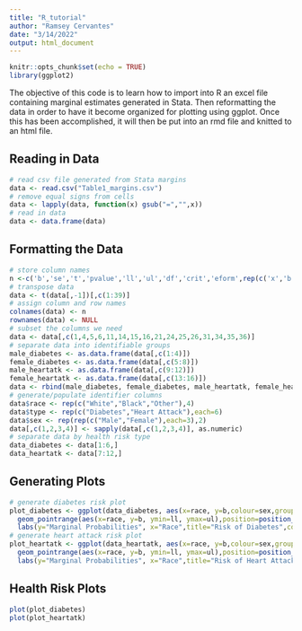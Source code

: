 ```yaml
---
title: "R_tutorial"
author: "Ramsey Cervantes"
date: "3/14/2022"
output: html_document
---
```


```r
knitr::opts_chunk$set(echo = TRUE)
library(ggplot2)
```

The objective of this code is to learn how to import into R an excel file containing marginal estimates generated in Stata. Then reformatting the data in order to have it become organized for plotting using ggplot. Once this has been accomplished, it will then be put into an rmd file and knitted to an html file.

## Reading in Data

```r
# read csv file generated from Stata margins
data <- read.csv("Table1_margins.csv")
# remove equal signs from cells
data <- lapply(data, function(x) gsub("=","",x))
# read in data
data <- data.frame(data)
```

## Formatting the Data

```r
# store column names
n <-c('b','se','t','pvalue','ll','ul','df','crit','eform',rep(c('x','b','se','t','pvalue','ll','ul','df','crit','eform'),3))
# transpose data
data <- t(data[,-1])[,c(1:39)]
# assign column and row names
colnames(data) <- n
rownames(data) <- NULL
# subset the columns we need
data <- data[,c(1,4,5,6,11,14,15,16,21,24,25,26,31,34,35,36)]
# separate data into identifiable groups
male_diabetes <- as.data.frame(data[,c(1:4)])
female_diabetes <- as.data.frame(data[,c(5:8)])
male_heartatk <- as.data.frame(data[,c(9:12)])
female_heartatk <- as.data.frame(data[,c(13:16)])
data <- rbind(male_diabetes, female_diabetes, male_heartatk, female_heartatk)
# generate/populate identifier columns
data$race <- rep(c("White","Black","Other"),4)
data$type <- rep(c("Diabetes","Heart Attack"),each=6)
data$sex <- rep(rep(c("Male","Female"),each=3),2)
data[,c(1,2,3,4)] <- sapply(data[,c(1,2,3,4)], as.numeric)
# separate data by health risk type
data_diabetes <- data[1:6,]
data_heartatk <- data[7:12,]
```

## Generating Plots

```r
# generate diabetes risk plot
plot_diabetes <- ggplot(data_diabetes, aes(x=race, y=b,colour=sex,group=sex)) +
  geom_pointrange(aes(x=race, y=b, ymin=ll, ymax=ul),position=position_dodge(0.3),size=1.05)+
  labs(y="Marginal Probabilities", x="Race",title="Risk of Diabetes",colour='', shape='')+theme_bw()
# generate heart attack risk plot
plot_heartatk <- ggplot(data_heartatk, aes(x=race, y=b,colour=sex,group=sex)) +
  geom_pointrange(aes(x=race, y=b, ymin=ll, ymax=ul),position=position_dodge(0.3),size=1.05)+
  labs(y="Marginal Probabilities", x="Race",title="Risk of Heart Attack",colour='', shape='')+theme_bw()
```

## Health Risk Plots

```r
plot(plot_diabetes)
plot(plot_heartatk)
```
